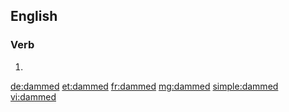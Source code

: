 ==English==

===Verb===
{{head|en|verb form}}

# {{en-past of|dam}}

[[de:dammed]]
[[et:dammed]]
[[fr:dammed]]
[[mg:dammed]]
[[simple:dammed]]
[[vi:dammed]]